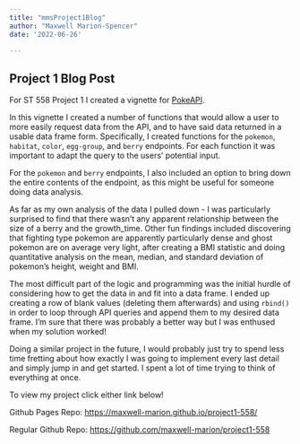 ```yaml
---
title: "mmsProject1Blog"
author: "Maxwell Marion-Spencer"
date: '2022-06-26'

---
```


## Project 1 Blog Post

For ST 558 Project 1 I created a vignette for [PokeAPI](https://pokeapi.co/).

In this vignette I created a number of functions that would allow a user to more easily request data from the API, and to have said data returned in a usable data frame form. Specifically, I created functions for the `pokemon`, `habitat`, `color`, `egg-group`, and `berry` endpoints. For each function it was important to adapt the query to the users' potential input.

For the `pokemon` and `berry` endpoints, I also included an option to bring down the entire contents of the endpoint, as this might be useful for someone doing data analysis.

As far as my own analysis of the data I pulled down - I was particularly surprised to find that there wasn't any apparent relationship between the size of a berry and the growth_time. Other fun findings included discovering that fighting type pokemon are apparently particularly dense and ghost pokemon are on average very light, after creating a BMI statistic and doing quantitative analysis on the mean, median, and standard deviation of pokemon's height, weight and BMI. 

The most difficult part of the logic and programming was the initial hurdle of considering how to get the data in and fit into a data frame. I ended up creating a row of blank values (deleting them afterwards) and using `rbind()` in order to loop through API queries and append them to my desired data frame. I'm sure that there was probably a better way but I was enthused when my solution worked!

Doing a similar project in the future, I would probably just try to spend less time fretting about how exactly I was going to implement every last detail and simply jump in and get started. I spent a lot of time trying to think of everything at once. 

To view my project click either link below!

Github Pages Repo: [https://maxwell-marion.github.io/project1-558/](https://maxwell-marion.github.io/project1-558/)

Regular Github Repo: [https://github.com/maxwell-marion/project1-558](https://github.com/maxwell-marion/project1-558)